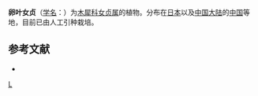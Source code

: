 {{Speciesbox 
| taxon = Ligustrum ovalifolium
| image = Ligustrum ovalifolium.jpg
| binomial_authority = Hassk.
}}

'''卵叶女贞'''（[[学名|学名]]：{{lang|la|''Ligustrum ovalifolium''}}）为[[木犀科|木犀科]][[女贞属|女贞属]]的植物。分布在[[日本|日本]]以及[[中国大陆|中国大陆]]的[[中国|中国]]等地，目前已由人工引种栽培。

== 参考文献 ==
<div class="references-small">
* {{cite web| url =http://www.bioinfo.cn/db05/KmzwSpecies.php?action=view&id=14342| title =卵叶女贞| work =《中国高等植物数据库全库》| publisher =中国科学院微生物研究所| author =昆明植物研究所| accessdate =2009-02-24| archive-date =2016-03-05| archive-url =https://web.archive.org/web/20160305095529/http://www.bioinfo.cn/db05/KmzwSpecies.php?action=view&id=14342| dead-url =yes}}
</div>
{{Taxonbar|from=Q1938923}}

[[Category:女贞属|L]]